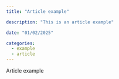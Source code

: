 ```yaml
---
title: "Article example"

description: "This is an article example"

date: "01/02/2025"

categories:
  - example
  - article
---
```


Article example

:::{.column-body}
<script src="https://giscus.app/client.js"
        data-repo="dftv/blog_quarto"
        data-repo-id="R_kgDONv_J5g"
        data-category="Articles"
        data-mapping="number"
        data-term="4"
        data-strict="0"
        data-reactions-enabled="1"
        data-emit-metadata="0"
        data-input-position="top"
        data-theme="light"
        data-lang="en"
        data-loading="lazy"
        crossorigin="anonymous"
        async>
</script>
:::
